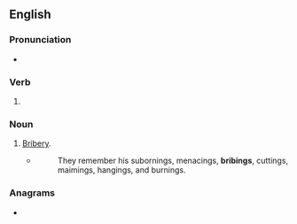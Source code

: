 ==English==

===Pronunciation===
* {{IPA|/ˈbɹaɪbɪŋ/|lang=en}}

===Verb===
{{head|en|present participle}}

# {{present participle of|bribe|lang=en|nocat=1}}

===Noun===
{{en-noun}}

# [[bribery|Bribery]].
#* {{w|William Cobbett}}
#*: They remember his subornings, menacings, '''bribings''', cuttings, maimings, hangings, and burnings.

===Anagrams===
* {{l|en|ribbing}}